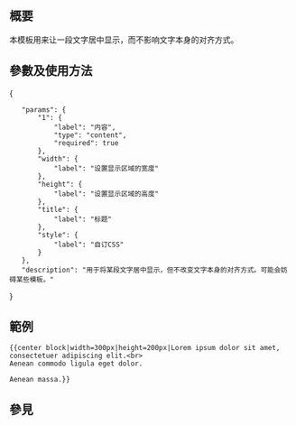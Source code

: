 {{NoteTA|G1=MediaWiki}}{{Documentation subpage}}<!-- 在本行下編輯模板說明 -->

== 概要 ==
本模板用来让一段文字居中显示，而不影响文字本身的对齐方式。
== 參數及使用方法 ==
<templatedata>
{
	"params": {
		"1": {
			"label": "内容",
			"type": "content",
			"required": true
		},
		"width": {
			"label": "设置显示区域的宽度"
		},
		"height": {
			"label": "设置显示区域的高度"
		},
		"title": {
			"label": "标题"
		},
		"style": {
			"label": "自订CSS"
		}
	},
	"description": "用于将某段文字居中显示，但不改变文字本身的对齐方式。可能会妨碍某些模板。"
}
</templatedata>
== 範例 ==
<pre style="overflow:auto;">
{{center block|width=300px|height=200px|Lorem ipsum dolor sit amet, consectetuer adipiscing elit.<br>
Aenean commodo ligula eget dolor.

Aenean massa.}}
</pre>
{{clear}}
{{center block|width=300px|height=200px|Lorem ipsum dolor sit amet, consectetuer adipiscing elit.<br>
Aenean commodo ligula eget dolor.

Aenean massa.}}

{{clear}}

== 參見 ==
{{tl|center}}
<includeonly>{{Sandbox other||<!-- 本行下加入模板的分類 -->
[[Category:輸入支援模板]]
}}</includeonly>